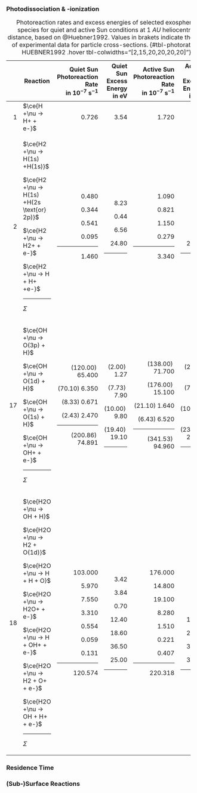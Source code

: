 ### Photodissociation & -ionization

+----+-------------------------------------------+------------------------------+----------------------------+------------------------------+----------------------------+
|    | Reaction                                  | Quiet Sun </br>              | Quiet Sun </br>            | Active Sun </br>             | Active Sun </br>           |
|    |                                           | Photoreaction Rate </br>     | Excess Energy </br>        | Photoreaction Rate </br>     | Excess Energy </br>        |
|    |                                           | in $10^{-7}$                 | in                         | in $10^{-7}$                 | in                         |
|    |                                           | $\si{\second\tothe{-1}}$     | $\si{\electronvolt}$       | $\si{\second\tothe{-1}}$     | $\si{\electronvolt}$       |
+===:+===========================================+=============================:+===========================:+=============================:+===========================:+
| 1  | $\ce{H +\nu -> H+ + e-}$                  | $\num{0.726}$                | $\num{3.54}$               | $\num{1.720}$                | $\num{3.97}$               |
+----+-------------------------------------------+------------------------------+----------------------------+------------------------------+----------------------------+
| 2  | $\ce{H2 +\nu -> H(1s) +H(1s)}$            | $\num{0.480}$                | $\num{8.23}$               | $\num{1.090}$                | $\num{8.22}$               |
|    |                                           |                              |                            |                              |                            |
|    |$\ce{H2 +\nu -> H(1s) +H(2s \text{or} 2p)}$| $\num{0.344}$                | $\num{0.44}$               | $\num{0.821}$                | $\num{0.42}$               |
|    |                                           |                              |                            |                              |                            |
|    | $\ce{H2 +\nu -> H2+ + e-}$                | $\num{0.541}$                | $\num{6.56}$               | $\num{1.150}$                | $\num{7.17}$               |
|    |                                           |                              |                            |                              |                            |
|    | $\ce{H2 +\nu -> H + H+ +e-}$              | $\num{0.095}$                | $\num{24.80}$              | $\num{0.279}$                | $\num{27.00}$              |
|    |                                           |                              |                            |                              |                            |
|    | ---                                       |  ---                         |   ---                      |   ---                        |   ---                      |
|    |                                           |                              |                            |                              |                            |
|    | $\Sigma$                                  | $\num{1.460}$                |                            | $\num{3.340}$                |                            |
+----+-------------------------------------------+------------------------------+----------------------------+------------------------------+----------------------------+
| 17 | $\ce{OH +\nu -> O(3p) + H}$               |$(\num{120.00})\;\num{65.400}$|$(\num{2.00})\;\num{1.27}$  |$(\num{138.00})\;\num{71.700}$|$(\num{2.14})\;\num{1.43}$  |
|    |                                           |                              |                            |                              |                            |
|    | $\ce{OH +\nu -> O(1d) + H}$               |$(\num{70.10})\;\num{6.350}$  |$(\num{7.73})\;\num{7.90}$  |$(\num{176.00})\;\num{15.100}$|$(\num{7.74})\;\num{7.88}$  |
|    |                                           |                              |                            |                              |                            |
|    | $\ce{OH +\nu -> O(1s) + H}$               |$(\num{8.33})\;\num{0.671}$   |$(\num{10.00})\;\num{9.80}$ |$(\num{21.10})\;\num{1.640}$  |$(\num{10.00})\;\num{9.94}$ |
|    |                                           |                              |                            |                              |                            |
|    | $\ce{OH +\nu -> OH+ + e-}$                |$(\num{2.43})\;\num{2.470}$   |$(\num{19.40})\;\num{19.10}$|$(\num{6.43})\;\num{6.520}$   |$(\num{23.60})\;\num{23.50}$|
|    |                                           |                              |                            |                              |                            |
|    | ---                                       |  ---                         |   ---                      |   ---                        |   ---                      |
|    |                                           |                              |                            |                              |                            |
|    | $\Sigma$                                  |$(\num{200.86})\;\num{74.891}$|                            |$(\num{341.53})\;\num{94.960}$|                            |
+----+-------------------------------------------+------------------------------+----------------------------+------------------------------+----------------------------+
| 18 | $\ce{H2O +\nu -> OH + H}$                 | $\num{103.000}$              | $\num{3.42}$               | $\num{176.000}$              | $\num{4.04}$               |
|    |                                           |                              |                            |                              |                            |
|    | $\ce{H2O +\nu -> H2 + O(1d)}$             | $\num{5.970}$                | $\num{3.84}$               | $\num{14.800}$               | $\num{3.94}$               |
|    |                                           |                              |                            |                              |                            |
|    | $\ce{H2O +\nu -> H + H + O}$              | $\num{7.550}$                | $\num{0.70}$               | $\num{19.100}$               | $\num{0.70}$               |
|    |                                           |                              |                            |                              |                            |
|    | $\ce{H2O +\nu -> H2O+ + e-}$              | $\num{3.310}$                | $\num{12.40}$              | $\num{8.280}$                | $\num{15.20}$              |
|    |                                           |                              |                            |                              |                            |
|    | $\ce{H2O +\nu -> H + OH+ + e-}$           | $\num{0.554}$                | $\num{18.60}$              | $\num{1.510}$                | $\num{23.20}$              |
|    |                                           |                              |                            |                              |                            |
|    | $\ce{H2O +\nu -> H2 + O+ + e-}$           | $\num{0.059}$                | $\num{36.50}$              | $\num{0.221}$                | $\num{39.80}$              |
|    |                                           |                              |                            |                              |                            |
|    | $\ce{H2O +\nu -> OH + H+ + e-}$           | $\num{0.131}$                | $\num{25.00}$              | $\num{0.407}$                | $\num{30.50}$              |
|    |                                           |                              |                            |                              |                            |
|    | ---                                       |  ---                         |   ---                      |   ---                        |   ---                      |
|    |                                           |                              |                            |                              |                            |
|    | $\Sigma$                                  | $\num{120.574}$              |                            | $\num{220.318}$              |                            |
+----+-------------------------------------------+------------------------------+----------------------------+------------------------------+----------------------------+

: Photoreaction rates and excess energies of selected exospheric species for quiet and active Sun conditions at $\SI{1}{AU}$ heliocentric distance, based on @Huebner1992. Values in brakets indicate the use of experimental data for particle cross-sections. {#tbl-photorates-HUEBNER1992 .hover tbl-colwidths="[2,15,20,20,20,20]"}

### Residence Time

### (Sub-)Surface Reactions
